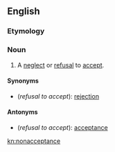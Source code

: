 ==English==

===Etymology===
{{prefix|non|acceptance}}

===Noun===
{{en-noun}}

# A [[neglect]] or [[refusal]] to [[accept]].

====Synonyms====
*(''refusal to accept''): [[rejection]]

====Antonyms====
*(''refusal to accept''): [[acceptance]]

[[kn:nonacceptance]]